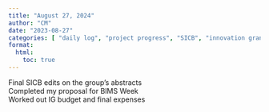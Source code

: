 ```yaml
---
title: "August 27, 2024"
author: "CM"
date: "2023-08-27"
categories: [ "daily log", "project progress", "SICB", "innovation grant", "BIMS workshop"]
format:
  html:
    toc: true
---
```


Final SICB edits on the group's abstracts\
Completed my proposal for BIMS Week\
Worked out IG budget and final expenses
